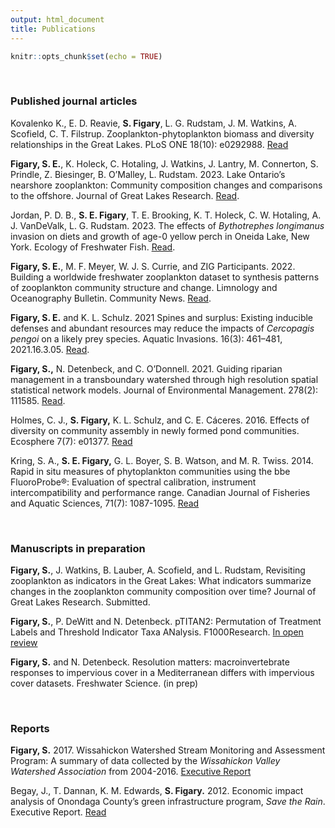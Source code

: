 ```yaml
---
output: html_document
title: Publications
---
```


```r
knitr::opts_chunk$set(echo = TRUE)
```

<br>

### **Published journal articles**

Kovalenko K., E. D. Reavie, **S. Figary**, L. G. Rudstam, J. M. Watkins, A. Scofield, C. T. Filstrup. Zooplankton-phytoplankton biomass and diversity relationships in the Great Lakes. PLoS ONE 18(10): e0292988. [Read](https://doi.org/10.1371/journal.pone.0292988)

**Figary, S. E.**, K. Holeck, C. Hotaling, J. Watkins, J. Lantry, M. Connerton, S. Prindle, Z. Biesinger, B. O’Malley, L. Rudstam. 2023. Lake Ontario’s nearshore zooplankton: Community composition changes and comparisons to the offshore. Journal of Great Lakes Research. [Read](https://doi.org/10.1016/j.jglr.2023.02.013).

Jordan, P. D. B., **S. E. Figary**, T. E. Brooking, K. T. Holeck, C. W. Hotaling, A. J. VanDeValk, L. G. Rudstam. 2023. The effects of *Bythotrephes longimanus* invasion on diets and growth of age-0 yellow perch in Oneida Lake, New York. Ecology of Freshwater Fish. [Read](https://doi.org/10.1111/eff.12717).

**Figary, S. E.**, M. F. Meyer, W. J. S. Currie, and ZIG Participants. 2022. Building a worldwide freshwater zooplankton dataset to synthesis patterns of zooplankton community structure and change.  Limnology and Oceanography Bulletin. Community News. [Read](https://doi.org/10.1002/lob.10515).

**Figary, S. E.** and K. L. Schulz. 2021 Spines and surplus: Existing inducible defenses and abundant resources may reduce the impacts of *Cercopagis pengoi* on a likely prey species. Aquatic Invasions. 16(3): 461–481, 2021.16.3.05. [Read](https://doi.org/10.3391/ai).

**Figary, S.,** N. Detenbeck, and C. O'Donnell. 2021. Guiding riparian management in a transboundary watershed through high resolution spatial statistical network models. Journal of Environmental Management. 278(2): 111585. [Read](https://doi.org/10.1016/j.jenvman.2020.111585).

Holmes, C. J., **S. Figary,** K. L. Schulz, and C. E. Cáceres. 2016. Effects of diversity on community assembly in newly formed pond communities. Ecosphere 7(7): e01377. [Read](https://doi.org/10.1002/ecs2.1377)

Kring, S. A., **S. E. Figary,** G. L. Boyer, S. B. Watson, and M. R. Twiss. 2014. Rapid in situ measures of phytoplankton communities using the bbe FluoroProbe®: Evaluation of spectral calibration, instrument intercompatibility and performance range. Canadian Journal of Fisheries and Aquatic Sciences, 71(7): 1087-1095.  [Read](https://doi.org/10.1139/cjfas-2013-0599)


<br>

### **Manuscripts in preparation**

**Figary, S.**, J. Watkins, B. Lauber, A. Scofield, and L. Rudstam, Revisiting zooplankton as indicators in the Great Lakes: What indicators summarize changes in the zooplankton community composition over time? Journal of Great Lakes Research. Submitted.


**Figary, S.**, P. DeWitt and N. Detenbeck. pTITAN2: Permutation of Treatment Labels and Threshold Indicator Taxa ANalysis. F1000Research. [In open review](https://f1000research.com/articles/11-267/pdf)

**Figary, S.** and N. Detenbeck. Resolution matters: macroinvertebrate responses to impervious cover in a Mediterranean differs with impervious cover datasets. Freshwater Science. (in prep)

<br>

### **Reports**

**Figary, S.** 2017. Wissahickon Watershed Stream Monitoring and Assessment Program: A summary of data collected by the *Wissahickon Valley Watershed Association* from 2004-2016. [Executive Report](https://wissahickontrails.org/uploads/attachments/ck7ouwd5d020jio4l7vsir9ah-streammonitoringreport.pdf)

Begay, J., T. Dannan, K. M. Edwards, **S. Figary.** 2012. Economic impact analysis of Onondaga County’s green infrastructure program, *Save the Rain*. Executive Report. [Read](https://issuu.com/savetherain/docs/save_the_rain_economic_impact_report_final)